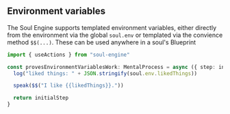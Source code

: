 ## Environment variables

The Soul Engine supports templated environment variables, either directly from the environment via the global `soul.env` or templated via the convience method `$$(...)`. These can be used anywhere in a soul's Blueprint

```typescript {4-6}
import { useActions } from "soul-engine"

const provesEnvironmentVariablesWork: MentalProcess = async ({ step: initialStep }) => {
  log("liked things: " + JSON.stringify(soul.env.likedThings))

  speak($$("I like {{likedThings}}."))

  return initialStep
}
```